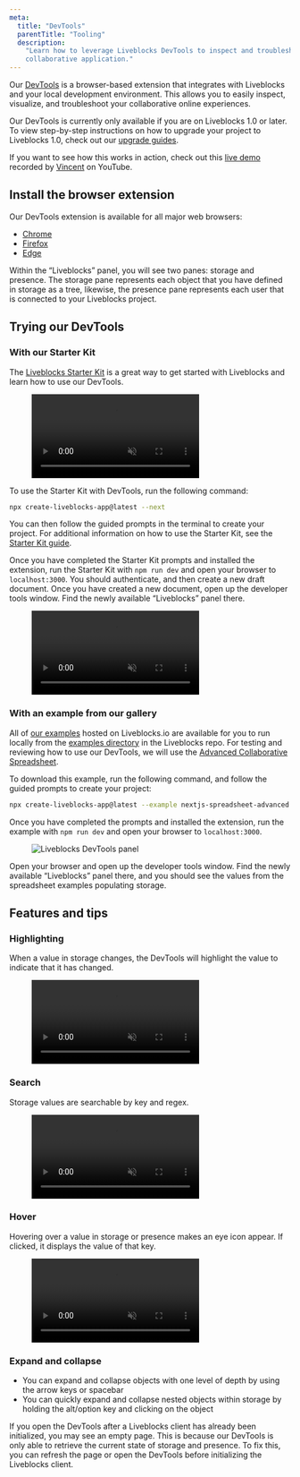 ```yaml
---
meta:
  title: "DevTools"
  parentTitle: "Tooling"
  description:
    "Learn how to leverage Liveblocks DevTools to inspect and troubleshoot your
    collaborative application."
---
```


Our [DevTools](/devtools) is a browser-based extension that integrates with
Liveblocks and your local development environment. This allows you to easily
inspect, visualize, and troubleshoot your collaborative online experiences.

Our DevTools is currently only available if you are on Liveblocks 1.0 or later.
To view step-by-step instructions on how to upgrade your project to Liveblocks
1.0, check out our [upgrade guides](/platform/upgrading/).

<Banner title="Live demo video">

If you want to see how this works in action, check out this
[live demo](https://www.youtube.com/watch?v=-6Jxejp0iuw) recorded by
[Vincent](https://twitter.com/nvie) on YouTube.

</Banner>

## Install the browser extension

Our DevTools extension is available for all major web browsers:

- [Chrome](https://chrome.google.com/webstore/detail/liveblocks-devtools/iiagocfmmhknpdalddkbiejnfmbmlffk)
- [Firefox](https://addons.mozilla.org/en-US/firefox/addon/liveblocks-devtools/)
- [Edge](https://microsoftedge.microsoft.com/addons/detail/liveblocks-devtools/hfecmmnilleegmjaegkjjklnjbgadikg)

Within the “Liveblocks” panel, you will see two panes: storage and presence. The
storage pane represents each object that you have defined in storage as a tree,
likewise, the presence pane represents each user that is connected to your
Liveblocks project.

## Trying our DevTools

### With our Starter Kit

The [Liveblocks Starter Kit](/starter-kit) is a great way to get started with
Liveblocks and learn how to use our DevTools.

<Figure>
  <video autoPlay loop muted playsInline>
    <source
      src="/assets/devtools/liveblocks-devtools-starter-kit.mp4"
      type="video/mp4"
    />
  </video>
</Figure>
To use the Starter Kit with DevTools, run the following command:

```bash
npx create-liveblocks-app@latest --next
```

You can then follow the guided prompts in the terminal to create your project.
For additional information on how to use the Starter Kit, see the
[Starter Kit guide](docs/platform/nextjs-starter-kit).

Once you have completed the Starter Kit prompts and installed the extension, run
the Starter Kit with `npm run dev` and open your browser to `localhost:3000`.
You should authenticate, and then create a new draft document. Once you have
created a new document, open up the developer tools window. Find the newly
available “Liveblocks” panel there.

<Figure>
  <video autoPlay loop muted playsInline>
    <source
      src="/assets/devtools/liveblocks-starter-dev.mp4"
      type="video/mp4"
    />
  </video>
</Figure>

### With an example from our gallery

All of [our examples](/examples) hosted on Liveblocks.io are available for you
to run locally from the
[examples directory](https://github.com/liveblocks/liveblocks/tree/main/examples)
in the Liveblocks repo. For testing and reviewing how to use our DevTools, we
will use the
[Advanced Collaborative Spreadsheet](https://liveblocks.io/examples/collaborative-spreadsheet-advanced/nextjs).

To download this example, run the following command, and follow the guided
prompts to create your project:

```bash
npx create-liveblocks-app@latest --example nextjs-spreadsheet-advanced
```

Once you have completed the prompts and installed the extension, run the example
with `npm run dev` and open your browser to `localhost:3000`.

<Figure highlight={false}>
  <Image
    src="/assets/devtools/spreadsheet-example.png"
    alt="Liveblocks DevTools panel"
    layout="responsive"
    width={730}
    height={504}
    quality={90}
  />
</Figure>

Open your browser and open up the developer tools window. Find the newly
available “Liveblocks” panel there, and you should see the values from the
spreadsheet examples populating storage.

## Features and tips

### Highlighting

When a value in storage changes, the DevTools will highlight the value to
indicate that it has changed.

<Figure>
  <video autoPlay loop muted playsInline>
    <source src="/assets/devtools/highlight-changes.mp4" type="video/mp4" />
  </video>
</Figure>

### Search

Storage values are searchable by key and regex.

<Figure>
  <video autoPlay loop muted playsInline>
    <source src="/assets/devtools/search-regex.mp4" type="video/mp4" />
  </video>
</Figure>

### Hover

Hovering over a value in storage or presence makes an eye icon appear. If
clicked, it displays the value of that key.

<Figure>
  <video autoPlay loop muted playsInline>
    <source src="/assets/devtools/expand-tooltip.mp4" type="video/mp4" />
  </video>
</Figure>

### Expand and collapse

- You can expand and collapse objects with one level of depth by using the arrow
  keys or spacebar
- You can quickly expand and collapse nested objects within storage by holding
  the alt/option key and clicking on the object

<Banner title="Initialization">

If you open the DevTools after a Liveblocks client has already been initialized,
you may see an empty page. This is because our DevTools is only able to retrieve
the current state of storage and presence. To fix this, you can refresh the page
or open the DevTools before initializing the Liveblocks client.

</Banner>
